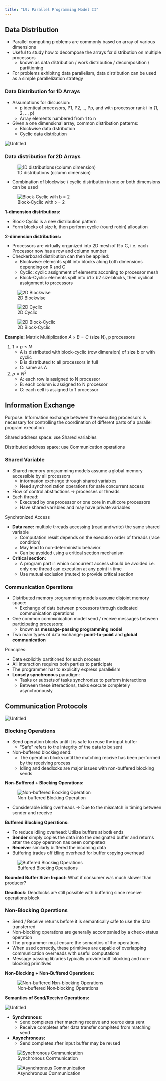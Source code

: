 ```yaml
---
title: "L9: Parallel Programming Model II"
---
```


## Data Distribution

- Parallel computing problems are commonly based on array of various dimensions
- Useful to study how to decompose the arrays for distribution on multiple processors
  - known as data distribution / work distribution / decomposition / partitioning
- For problems exhibiting data parallelism, data distribution can be used as a simple parallelization strategy

### **Data Distribution for 1D Arrays**

- Assumptions for discussion:
  - p identical processors, P1, P2, .., Pp, and with processor rank i in \{1, 2, .., p}
  - Array elements numbered from 1 to n
- Given a one dimensional array, common distribution patterns:
  - Blockwise data distribution
  - Cyclic data distribution

![Untitled](./l9-parallel-programming-model-ii/untitled.png)

### Data distribution for 2D Arrays


<figure class="mx-auto w-[520px]">
  <Image src={OneDDistributions} alt="1D distributions (column dimension)" />
  <figcaption class="text-center text-sm !mt-0">
    1D distributions (column dimension)
  </figcaption>
</figure>

- Combination of blockwise / cyclic distribution in one or both dimensions can be used


<figure class="mx-auto w-[520px]">
  <Image src={BlockCyclicB2} alt="Block-Cyclic with b = 2" />
  <figcaption class="text-center text-sm !mt-0">
    Block-Cyclic with b = 2
  </figcaption>
</figure>

**1-dimension distributions:**

- Block-Cyclic is a new distribution pattern
- Form blocks of size b, then perform cyclic (round robin) allocation

**2-dimension distributions:**

- Processors are virtually organized into 2D mesh of R x C, i.e. each Processor now has a row and column number
- Checkerboard distribution can then be applied:
  - Blockwise: elements split into blocks along both dimensions depending on R and C
  - Cyclic: cyclic assignment of elements according to processor mesh
  - Block-Cyclic: elements spilt into b1 x b2 size blocks, then cyclical assignment to processors


<div class="flex flex-wrap justify-center gap-4">
  <figure class="basis-72">
    <Image src={TwoDBlockwise} alt="2D Blockwise" />
    <figcaption class="text-center text-sm !mt-0">2D Blockwise</figcaption>
  </figure>
  <figure class="basis-72 !mt-0">
    <Image src={TwoDCyclic} alt="2D Cyclic" />
    <figcaption class="text-center text-sm !mt-0">2D Cyclic</figcaption>
  </figure>
</div>


<figure class="mx-auto w-[420px]">
  <Image src={TwoDBlockCyclic} alt="2D Block-Cyclic" />
  <figcaption class="text-center text-sm !mt-0">2D Block-Cyclic</figcaption>
</figure>

**Example:** Matrix Multiplication $A \times B = C$ (size N), p processors

1. $1 < p \leq N$
   - A is distributed with block-cyclic (row dimension) of size b or with cyclic
   - B is distributed to all processors in full
   - C: same as A
2. $p = N^2$
   - A: each row is assigned to N processor
   - B: each column is assigned to N processor
   - C: each cell is assigned to 1 processor

## Information Exchange

Purpose: Information exchange between the executing processors is necessary for controlling the coordination of different parts of a parallel program execution

Shared address space: use Shared variables

Distributed address space: use Communication operations

### Shared Variable

- Shared memory programming models assume a global memory accessible by all processors
  - Information exchange through shared variables
  - Need synchronization operations for safe concurrent access
- Flow of control abstractions → processes or threads
- Each thread:
  - Executed by one processor or one core in multicore processors
  - Have shared variables and may have private variables

Synchronized Access

- **Data race:** multiple threads accessing (read and write) the same shared variable
  - Computation result depends on the execution order of threads (race condition)
  - May lead to non-deterministic behavior
  - Can be avoided using a critical section mechanism
- **Critical section:**
  - A program part in which concurrent access should be avoided i.e. only one thread can execution at any point in time
  - Use mutual exclusion (mutex) to provide critical section

### Communication Operations

- Distributed memory programming models assume disjoint memory space:
  - Exchange of data between processors through dedicated communication operations
- One common communication model send / receive messages between participating processors:
  - known as **message-passing programming model**
- Two main types of data exchange: **point-to-point** and **global communication**

Principles:

- Data explicitly partitioned for each process
- All interaction requires both parties to participate
- The programmer has to explicitly express parallelism
- **Loosely synchronous** paradigm:
  - Tasks or subsets of tasks synchronize to perform interactions
  - Between these interactions, tasks execute completely asynchronously

## Communication Protocols

![Untitled](./l9-parallel-programming-model-ii/untitled-6.png)

### Blocking Operations

- Send operation blocks until it is safe to reuse the input buffer
  - "Safe" refers to the integrity of the data to be sent
- Non-buffered blocking send:
  - The operation blocks until the matching receive has been performed by the receiving process
  - Idling and deadlocks are major issues with non-buffered blocking sends


**Non-Buffered + Blocking Operations:**

<figure class="mx-auto w-[520px]">
  <Image src={nonBufferedBlocking} alt="Non-buffered Blocking Operation" />
  <figcaption class="text-center text-sm !mt-0">
    Non-buffered Blocking Operation
  </figcaption>
</figure>

- Considerable idling overheads → Due to the mismatch in timing between sender and receive

**Buffered Blocking Operations:**

- To reduce idling overhead: Utilize buffers at both ends
- **Sender** simply copies the data into the designated buffer and returns after the copy operation has been completed
- **Receiver** similarly buffered the incoming data
- Buffering trades off idling overhead for buffer copying overhead


<figure class="mx-auto w-[520px]">
  <Image src={bufferedBlocking} alt="Buffered Blocking Operations" />
  <figcaption class="text-center text-sm !mt-0">
    Buffered Blocking Operations
  </figcaption>
</figure>

**Bounded Buffer Size: Impact:** What if consumer was much slower than producer?

**Deadlock:** Deadlocks are still possible with buffering since receive operations block

### Non-Blocking Operations

- Send / Receive returns before it is semantically safe to use the data transferred
- Non-blocking operations are generally accompanied by a check-status operation
- The programmer must ensure the semantics of the operations
- When used correctly, these primitives are capable of overlapping communication overheads with useful computations
- Message passing libraries typically provide both blocking and non-blocking primitives

**Non-Blocking + Non-Buffered Operations:**


<figure class="mx-auto w-[520px]">
  <Image
    src={nonBufferedNonBlocking}
    alt="Non-buffered Non-blocking Operations"
  />
  <figcaption class="text-center text-sm !mt-0">
    Non-buffered Non-blocking Operations
  </figcaption>
</figure>

**Semantics of Send/Receive Operations:**

![Untitled](./l9-parallel-programming-model-ii/untitled-10.png)

- **Synchronous**:
  - Send completes after matching receive and source data sent
  - Receive completes after data transfer completed from matching send
- **Asynchronous:**
  - Send completes after input buffer may be reused


<div class="flex flex-wrap justify-center gap-4">
  <figure class="basis-[520px]">
    <Image src={syncComm} alt="Synchronous Communication" />
    <figcaption class="text-center text-sm !mt-0">
      Synchronous Communication
    </figcaption>
  </figure>
  <figure class="basis-[520px] !mt-0">
    <Image src={asyncComm} alt="Asynchronous Communication" />
    <figcaption class="text-center text-sm !mt-0">
      Asynchronous Communication
    </figcaption>
  </figure>
</div>

